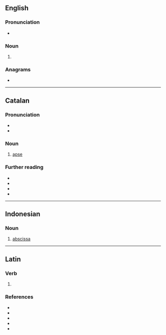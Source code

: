 ==English==

===Pronunciation===
* {{a|US}} {{IPA|en|/ˈæb.sɪs/}}

===Noun===
{{en-noun|absides}}

# {{alternative spelling of|en|apsis}}

===Anagrams===
* {{anagrams|en|a=abiss|basis|bassi|isbas}}

----

==Catalan==
{{wikipedia|lang=ca}}

===Pronunciation===
* {{ca-IPA}}
* {{audio|ca|LL-Q7026 (cat)-Toniher-absis.wav|Audio (Catalonia)}}

===Noun===
{{ca-noun|m|absis}}

# [[apse]]

===Further reading===
* {{R:IEC2}}
* {{R:GDLC}}
* {{R:DNV}}
* {{R:DCVB}}

{{topics|ca|Architecture}}

----

==Indonesian==

===Noun===
{{id-noun}}

# [[abscissa]]

----

==Latin==

===Verb===
{{la-verb-form|absīs}}

# {{inflection of|la|absum||2|s|pres|actv|subj}}

===References===
* {{R:L&S}}
* {{R:du Cange}}
* {{R:Gaffiot}}
* {{R:Peck}}
* {{R:Smith's Antiquities}}